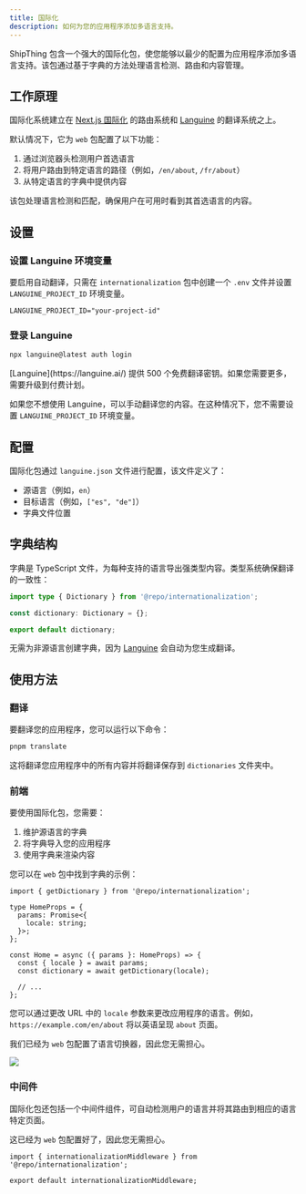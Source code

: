 ```yaml
---
title: 国际化
description: 如何为您的应用程序添加多语言支持。
---
```



ShipThing 包含一个强大的国际化包，使您能够以最少的配置为应用程序添加多语言支持。该包通过基于字典的方法处理语言检测、路由和内容管理。

## 工作原理

国际化系统建立在 [Next.js 国际化](https://nextjs.org/docs/app/building-your-application/routing/internationalization) 的路由系统和 [Languine](https://languine.ai/) 的翻译系统之上。

默认情况下，它为 `web` 包配置了以下功能：

1. 通过浏览器头检测用户首选语言
2. 将用户路由到特定语言的路径（例如，`/en/about`, `/fr/about`）
3. 从特定语言的字典中提供内容

该包处理语言检测和匹配，确保用户在可用时看到其首选语言的内容。

## 设置

### 设置 Languine 环境变量
要启用自动翻译，只需在 `internationalization` 包中创建一个 `.env` 文件并设置 `LANGUINE_PROJECT_ID` 环境变量。

```env .env
LANGUINE_PROJECT_ID="your-project-id"
```

### 登录 Languine
```bash Terminal
npx languine@latest auth login
```

<Tip>
  [Languine](https://languine.ai/) 提供 500 个免费翻译密钥。如果您需要更多，需要升级到付费计划。

  如果您不想使用 Languine，可以手动翻译您的内容。在这种情况下，您不需要设置 `LANGUINE_PROJECT_ID` 环境变量。
</Tip>


## 配置

国际化包通过 `languine.json` 文件进行配置，该文件定义了：

- 源语言（例如，`en`）
- 目标语言（例如，`["es", "de"]`）
- 字典文件位置

## 字典结构

字典是 TypeScript 文件，为每种支持的语言导出强类型内容。类型系统确保翻译的一致性：

```ts zh/packages/internationalization/dictionaries/[locale].ts
import type { Dictionary } from '@repo/internationalization';

const dictionary: Dictionary = {};

export default dictionary;
```

无需为非源语言创建字典，因为 [Languine](https://languine.ai/) 会自动为您生成翻译。

## 使用方法

### 翻译

要翻译您的应用程序，您可以运行以下命令：

```bash Terminal
pnpm translate
```

这将翻译您应用程序中的所有内容并将翻译保存到 `dictionaries` 文件夹中。

### 前端

要使用国际化包，您需要：

1. 维护源语言的字典
2. 将字典导入您的应用程序
3. 使用字典来渲染内容

您可以在 `web` 包中找到字典的示例：

```tsx zh/apps/web/app/page.tsx
import { getDictionary } from '@repo/internationalization';

type HomeProps = {
  params: Promise<{
    locale: string;
  }>;
};

const Home = async ({ params }: HomeProps) => {
  const { locale } = await params;
  const dictionary = await getDictionary(locale);

  // ...
};
```

您可以通过更改 URL 中的 `locale` 参数来更改应用程序的语言。例如，`https://example.com/en/about` 将以英语呈现 `about` 页面。

我们已经为 `web` 包配置了语言切换器，因此您无需担心。

<Frame>
  <img src="/images/language-switcher.png" style={{ borderRadius: '0.5rem' }} />
</Frame>

### 中间件

国际化包还包括一个中间件组件，可自动检测用户的语言并将其路由到相应的语言特定页面。

这已经为 `web` 包配置好了，因此您无需担心。

```tsx zh/apps/web/middleware.ts
import { internationalizationMiddleware } from '@repo/internationalization';

export default internationalizationMiddleware;
```